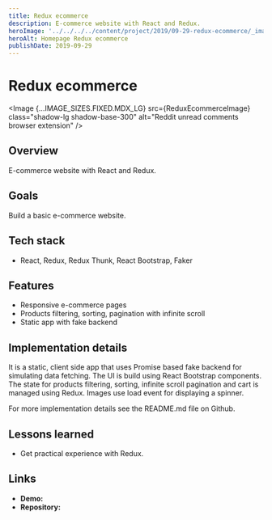 ```yaml
---
title: Redux ecommerce
description: E-commerce website with React and Redux.
heroImage: '../../../../content/project/2019/09-29-redux-ecommerce/_images/redux-ecommerce.png'
heroAlt: Homepage Redux ecommerce
publishDate: 2019-09-29
---
```



# Redux ecommerce

<Image {...IMAGE_SIZES.FIXED.MDX_LG} src={ReduxEcommerceImage} class="shadow-lg shadow-base-300" alt="Reddit unread comments browser extension" />

## Overview

E-commerce website with React and Redux.

## Goals

Build a basic e-commerce website. 

## Tech stack

- React, Redux, Redux Thunk, React Bootstrap, Faker

## Features

- Responsive e-commerce pages
- Products filtering, sorting, pagination with infinite scroll
- Static app with fake backend

## Implementation details

It is a static, client side app that uses Promise based fake backend for simulating data fetching. The UI is build using React Bootstrap components. The state for products filtering, sorting, infinite scroll pagination and cart is managed using Redux. Images use load event for displaying a spinner.

For more implementation details see the <Link href="https://github.com/nemanjam/redux-ecommerce" variant="markdown" target="_blank" title="README.md">README.md</Link> file on Github.

## Lessons learned 

- Get practical experience with Redux.

## Links

- **Demo:** <Link href="https://nemanjam.github.io/redux-ecommerce" variant="markdown" target="_blank" title="Redux ecommerce demo" />
- **Repository:** <Link href="https://github.com/nemanjam/redux-ecommerce" variant="markdown" target="_blank" title="Redux ecommerce repository" />


